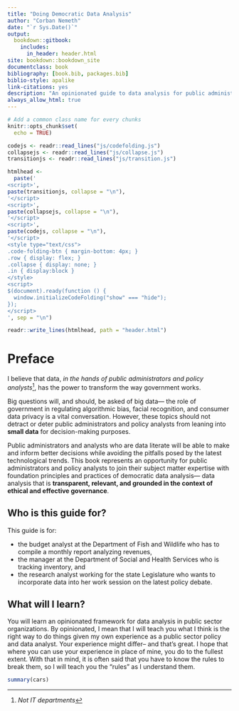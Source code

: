 ```yaml
--- 
title: "Doing Democratic Data Analysis"
author: "Corban Nemeth"
date: "`r Sys.Date()`"
output:
  bookdown::gitbook:
    includes:
      in_header: header.html
site: bookdown::bookdown_site
documentclass: book
bibliography: [book.bib, packages.bib]
biblio-style: apalike
link-citations: yes
description: "An opinionated guide to data analysis for public administrators and policy analysts"
always_allow_html: true
---
```


```r
# Add a common class name for every chunks
knitr::opts_chunk$set(
  echo = TRUE)
```

```r
codejs <- readr::read_lines("js/codefolding.js")
collapsejs <- readr::read_lines("js/collapse.js")
transitionjs <- readr::read_lines("js/transition.js")

htmlhead <- 
  paste('
<script>',
paste(transitionjs, collapse = "\n"),
'</script>
<script>',
paste(collapsejs, collapse = "\n"),
'</script>
<script>',
paste(codejs, collapse = "\n"),
'</script>
<style type="text/css">
.code-folding-btn { margin-bottom: 4px; }
.row { display: flex; }
.collapse { display: none; }
.in { display:block }
</style>
<script>
$(document).ready(function () {
  window.initializeCodeFolding("show" === "hide");
});
</script>
', sep = "\n")

readr::write_lines(htmlhead, path = "header.html")
```

# Preface {-}

I believe that data, *in the hands of public administrators and policy analysts*^[*Not IT departments*], has the power to transform the way government works. 

Big questions will, and should, be asked of big data— the role of government in regulating algorithmic bias, facial recognition, and consumer data privacy is a vital conversation. However, these topics should not detract or deter public administrators and policy analysts from leaning into **small data** for decision-making purposes. 

Public administrators and analysts who are data literate will be able to make and inform better decisions while avoiding the pitfalls posed by the latest technological trends. This book represents an opportunity for public administrators and policy analysts to join their subject matter expertise with foundation principles and practices of democratic data analysis— data analysis that is **transparent, relevant, and grounded in the context of ethical and effective governance**.

## Who is this guide for? {-}

This guide is for: 

- the budget analyst at the Department of Fish and Wildlife who has to compile a monthly report analyzing revenues, 
- the manager at the Department of Social and Health Services who is tracking inventory, and 
- the research analyst working for the state Legislature who wants to incorporate data into her work session on the latest policy debate.

## What will I learn? {-}

You will learn an opinionated framework for data analysis in public sector organizations. By opinionated, I mean that I will teach you what I think is the right way to do things given my own experience as a public sector policy and data analyst. Your experience might differ-- and that's great. I hope that where you can use your experience in place of mine, you do to the fullest extent. With that in mind, it is often said that you have to know the rules to break them, so I will teach you the "rules" as I understand them. 


```r
summary(cars)
```